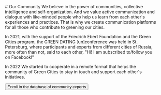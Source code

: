 <Text size='lg'>
# Our Community
We believe in the power of communities, collective intelligence and self-organization. And we value active communication and dialogue with like-minded people who help us learn from each other's experiences and practices. That is why we create communication platforms for all those who contribute to greening our cities.

In 2021, with the support of the Friedrich Ebert Foundation and the Green Cities program, the GREEN DATING [un]conference was held in St. Petersburg, where participants and experts from different cities of Russia, more often than not, said to each other, "Hi! I am subscribed to/follow you on Facebook!"

In 2022 We started to cooperate in a remote format that helps the community of Green Cities to stay in touch and support each other's initiatives.
</Text>

<Buttons>
    <Button
        component='a'
        variant='outline'
        href='https://forms.gle/Hca8mAZx6xKkkMyVA'
        target="_blank"
    >
        Enroll in the database of community experts
    </Button>
</Buttons>